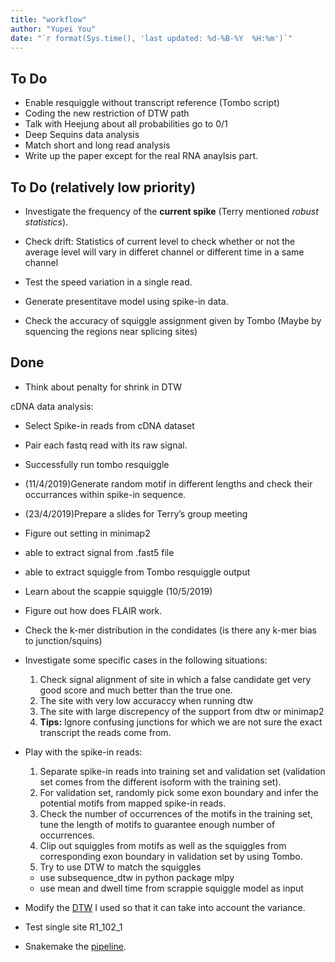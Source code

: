 ```yaml
---
title: "workflow"
author: "Yupei You"
date: "`r format(Sys.time(), 'last updated: %d-%B-%Y  %H:%m')`"
---
```


## To Do

* Enable resquiggle without transcript reference (Tombo script)
* Coding the new restriction of DTW path
* Talk with Heejung about all probabilities go to 0/1
* Deep Sequins data analysis
* Match short and long read analysis
* Write up the paper except for the real RNA anaylsis part.
  

## To Do (relatively low priority)
* Investigate the frequency of the **current spike** (Terry mentioned *robust statistics*).

* Check drift: Statistics of current level to check whether or not the average level will vary in differet channel or different time in a same channel

* Test the speed variation in a single read.

* Generate presentitave model using spike-in data.

* Check the accuracy of squiggle assignment given by Tombo (Maybe by squencing the regions near splicing sites)


## Done

* Think about penalty for shrink in DTW

cDNA data analysis:

  * Select Spike-in reads from cDNA dataset
  * Pair each fastq read with its raw signal.
  * Successfully run tombo resquiggle
  * (11/4/2019)Generate random motif in different lengths and check their occurrances within spike-in sequence.
  * (23/4/2019)Prepare a slides for Terry's group meeting 
  * Figure out setting in minimap2
  * able to extract signal from .fast5 file
  * able to extract squiggle from Tombo resquiggle output
  * Learn about the scappie squiggle (10/5/2019)
  * Figure out how does FLAIR work. 
  * Check the k-mer distribution in the condidates (is there any k-mer bias to junction/squins)
  * Investigate some specific cases in the following situations:
  
    1. Check signal alignment of site in which a false candidate get very good score and much better than the true one.
    2. The site with very low accuraccy when running dtw
    3. The site with large discrepency of the support from dtw or minimap2
    4. **Tips:** Ignore confusing junctions for which we are not sure the exact transcript the reads come from.
  
  * Play with the spike-in reads: 

	1. Separate spike-in reads into training set and validation set (validation set comes from the different isoform with the training set).
	2. For validation set, randomly pick some exon boundary and infer the potential motifs from mapped spike-in reads.
	3. Check the number of occurrences of the motifs in the training set, tune the length of motifs to guarantee enough number of occurrences. 
	4. Clip out squiggles from motifs as well as the squiggles from corresponding exon boundary in validation set by using Tombo.
	5. Try to use DTW to match the squiggles 
	  
	  * use subsequence_dtw in python package mlpy
	  * use mean and dwell time from scrappie squiggle model as input

* Modify the [DTW](self_developed_DTW.html) I used so that it can take into account the variance.

* Test single site R1_102_1

* Snakemake the [pipeline](snakemake_pipline.html).


